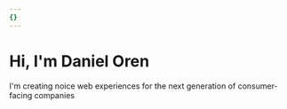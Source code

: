 ```yaml
---
{}
---
```

# Hi, I'm Daniel Oren

I'm creating noice web experiences for the next generation of consumer-facing companies
